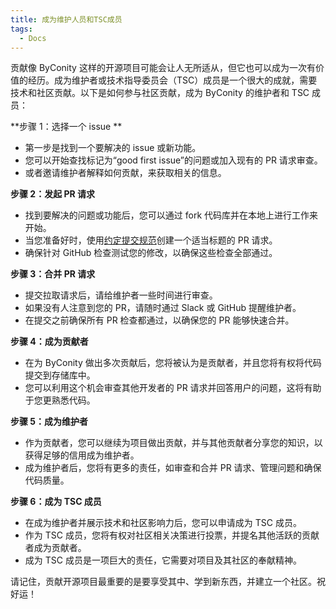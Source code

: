 ```yaml
---
title: 成为维护人员和TSC成员
tags:
  - Docs
---
```


贡献像 ByConity 这样的开源项目可能会让人无所适从，但它也可以成为一次有价值的经历。成为维护者或技术指导委员会（TSC）成员是一个很大的成就，需要技术和社区贡献。以下是如何参与社区贡献，成为 ByConity 的维护者和 TSC 成员：

**步骤 1：选择一个 issue **

- 第一步是找到一个要解决的 issue 或新功能。
- 您可以开始查找标记为“good first issue”的问题或加入现有的 PR 请求审查。
- 或者邀请维护者解释如何贡献，来获取相关的信息。

**步骤 2：发起 PR 请求**

- 找到要解决的问题或功能后，您可以通过 fork 代码库并在本地上进行工作来开始。
- 当您准备好时，使用[约定提交规范](https://www.conventionalcommits.org/en/v1.0.0/#summary)创建一个适当标题的 PR 请求。
- 确保针对 GitHub 检查测试您的修改，以确保这些检查全部通过。

**步骤 3：合并 PR 请求**

- 提交拉取请求后，请给维护者一些时间进行审查。
- 如果没有人注意到您的 PR，请随时通过 Slack 或 GitHub 提醒维护者。
- 在提交之前确保所有 PR 检查都通过，以确保您的 PR 能够快速合并。

**步骤 4：成为贡献者**

- 在为 ByConity 做出多次贡献后，您将被认为是贡献者，并且您将有权将代码提交到存储库中。
- 您可以利用这个机会审查其他开发者的 PR 请求并回答用户的问题，这将有助于您更熟悉代码。

**步骤 5：成为维护者**

- 作为贡献者，您可以继续为项目做出贡献，并与其他贡献者分享您的知识，以获得足够的信用成为维护者。
- 成为维护者后，您将有更多的责任，如审查和合并 PR 请求、管理问题和确保代码质量。

**步骤 6：成为 TSC 成员**

- 在成为维护者并展示技术和社区影响力后，您可以申请成为 TSC 成员。
- 作为 TSC 成员，您将有权对社区相关决策进行投票，并提名其他活跃的贡献者成为贡献者。
- 成为 TSC 成员是一项巨大的责任，它需要对项目及其社区的奉献精神。

请记住，贡献开源项目最重要的是要享受其中、学到新东西，并建立一个社区。祝好运！
